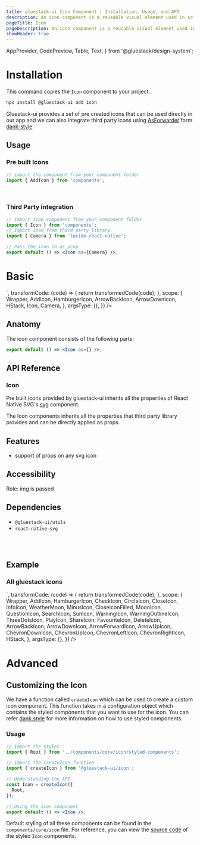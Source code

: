```yaml
---
title: gluestack-ui Icon Component | Installation, Usage, and API
description: An icon component is a reusable visual element used in software development to represent an object, action, or idea in a user interface.
pageTitle: Icon
pageDescription: An icon component is a reusable visual element used in software development to represent an object, action, or idea in a user interface.
showHeader: true
---
```



<Meta title="components/Media And Icons/Icon" />


  AppProvider,
  CodePreview,
  Table,
  Text,
} from '@gluestack/design-system';


# Installation

This command copies the `Icon` component to your project.

```jsx
npx install @gluestack-ui add icon
```

Gluestack-ui provides a set of pre created icons that can be used directly in our app and we can also integrate third party icons using [AsForwarder]("https://dank.style/docs/api/as-forwarder") form [dank-style]("https://dank.style/")

## Usage

### Pre built Icons

```jsx
// import the component from your component folder
import { AddIcon } from 'components';
```

<br />

### Third Party integration

```jsx
// import Icon component from your component folder
import { Icon } from 'components';
// Import Icon from third party library
import { Camera } from 'lucide-react-native';

// Pass the icon in as prop
export default () => <Icon as={Camera} />;
```

# Basic

<AppProvider>
  <CodePreview
    showComponentRenderer={true}
    showArgsController={false}
    metaData={{
      code: `
<HStack space="md">
  <AddIcon />
  <Icon as={Camera} size="20" />
</HStack>
`,
      transformCode: (code) => {
        return transformedCode(code);
      },
      scope: {
        Wrapper,
        AddIcon,
        HamburgerIcon,
        ArrowBackIcon,
        ArrowDownIcon,
        HStack,
        Icon,
        Camera,
      },
      argsType: {},
    }}
  />
</AppProvider>
<br />

## Anatomy

The icon component consists of the following parts:

```jsx
export default () => <Icon as={} />;
```

## API Reference

### Icon

Pre built icons provided by gluestack-ui inherits all the properties of React Native SVG's [svg](https://github.com/software-mansion/react-native-svg/tree/main/Example) component.

The Icon components inherits all the properties that third party library provides and can be directly applied as props.

## Features

- support of props on any svg icon

## Accessibility

Role: img is passed

## Dependencies

- `@gluestack-ui/utils`
- `react-native-svg`

<br />
<br />

## Example

### All gluestack icons

<AppProvider>
  <CodePreview
    showComponentRenderer={true}
    showArgsController={false}
    metaData={{
      code: `
<HStack w="70%" space="lg"  flexWrap= 'wrap'>
  <AddIcon  />
  <HamburgerIcon  />
  <ArrowBackIcon  />
  <ArrowDownIcon  />
  <ArrowForwardIcon  />
  <ArrowUpIcon  />
  <ChevronDownIcon  />
  <ChevronUpIcon  />
  <ChevronLeftIcon  />
  <ChevronRightIcon  />
  <CheckIcon  />
  <CircleIcon  />
  <CloseIcon  />
  <InfoIcon  />
  <WeatherMoon />
  <MinusIcon  />
  <MoonIcon  />
  <QuestionIcon  />
  <SearchIcon  />
  <SunIcon  />
  <WarningIcon  />
  <WarningOutlineIcon  />
  <ThreeDotsIcon  />
  <PlayIcon  />
  <ShareIcon  />
  <FavouriteIcon  />
  <DeleteIcon  />
  <CloseIconFilled  />
</HStack>
`,
      transformCode: (code) => {
        return transformedCode(code);
      },
      scope: {
        Wrapper,
        AddIcon,
        HamburgerIcon,
        CheckIcon,
        CircleIcon,
        CloseIcon,
        InfoIcon,
        WeatherMoon,
        MinusIcon,
        CloseIconFilled,
        MoonIcon,
        QuestionIcon,
        SearchIcon,
        SunIcon,
        WarningIcon,
        WarningOutlineIcon,
        ThreeDotsIcon,
        PlayIcon,
        ShareIcon,
        FavouriteIcon,
        DeleteIcon,
        ArrowBackIcon,
        ArrowDownIcon,
        ArrowForwardIcon,
        ArrowUpIcon,
        ChevronDownIcon,
        ChevronUpIcon,
        ChevronLeftIcon,
        ChevronRightIcon,
        HStack,
      },
      argsType: {},
    }}
  />
</AppProvider>

# Advanced

## Customizing the Icon

We have a function called `createIcon` which can be used to create a custom icon component. This function takes in a configuration object which contains the styled components that you want to use for the icon. You can refer [dank.style](https://dank.style/) for more information on how to use styled components.

### Usage

```jsx
// import the styles
import { Root } from '../components/core/icon/styled-components';

// import the createIcon function
import { createIcon } from '@gluestack-ui/icon';

// Understanding the API
const Icon = createIcon({
  Root,
});

// Using the icon component
export default () => <Icon />;
```

Default styling of all these components can be found in the `components/core/icon` file. For reference, you can view the [source code](https://github.com/gluestack/gluestack-ui/blob/development/example/storybook/src/components/Icon/index.tsx) of the styled `Icon` components.
